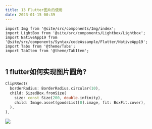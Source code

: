 ```yaml
---
title: 13 Flutter图片的使用
date: 2023-01-15 00:39
---
```


```mdx-code-block
import Img from '@site/src/components/Img/index';
import LightBox from '@site/src/components/Lightbox/Lightbox';
import NativeApp19 from '@site/src/components/Syntax/codeAssample/Flutter/NativeApp19';
import Tabs from '@theme/Tabs';
import TabItem from '@theme/TabItem';


```

## 1 flutter如何实现图片圆角?
```dart
ClipRRect(
  borderRadius: BorderRadius.circular(10),
  child: SizedBox.fromSize(
    size: const Size(200, double.infinity),
    child: Image.asset(goodsList[0].image, fit: BoxFit.cover),
  ),
),
```

<Img src="storage:///images/WX20230115-004046.png" />
